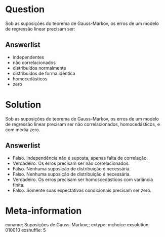 Question
========
Sob as suposições do teorema de Gauss-Markov, os erros
de um modelo de regressão linear precisam ser:

Answerlist
----------
* independentes
* não correlacionados
* distribuídos normalmente
* distribuídos de forma idêntica
* homocedásticos
* zero


Solution
========
Sob as suposições do teorema de Gauss-Markov, os erros
de um modelo de regressão linear precisam ser não correlacionados, homocedásticos, e com média zero.

Answerlist
----------
* Falso. Independência não é suposta, apenas falta de correlação.
* Verdadeiro. Os erros precisam ser não correlacionados.
* Falso. Nenhuma suposição de distribuição é necessária.
* Falso. Nenhuma suposição de distribuição é necessária.
* Verdadeiro. Os erros precisam ser homoscedásticos com variância finita.
* Falso. Somente suas expectativas condicionais precisam ser zero.


Meta-information
================
exname: Suposições de Gauss-Markov;;
extype: mchoice
exsolution: 010010
exshuffle: 5
